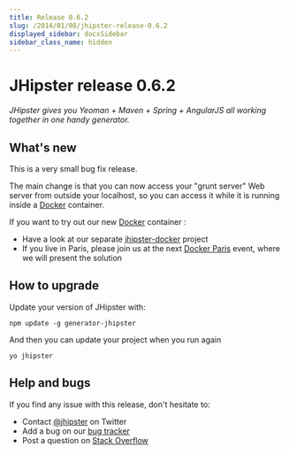 ```yaml
---
title: Release 0.6.2
slug: /2014/01/08/jhipster-release-0.6.2
displayed_sidebar: docsSidebar
sidebar_class_name: hidden
---
```


JHipster release 0.6.2
==================

*JHipster gives you Yeoman + Maven + Spring + AngularJS all working together in one handy generator.*

What's new
----------

This is a very small bug fix release.

The main change is that you can now access your "grunt server" Web server from outside your localhost, so you can access it while it is running inside a [Docker](https://www.docker.io/) container.

If you want to try out our new [Docker](https://www.docker.io/) container :

- Have a look at our separate [jhipster-docker](https://github.com/jhipster/jhipster-docker) project
- If you live in Paris, please join us at the next [Docker Paris](http://www.meetup.com/Docker-Paris/events/156241722/) event, where we will present the solution 

How to upgrade
------------

Update your version of JHipster with:

```
npm update -g generator-jhipster
```

And then you can update your project when you run again

```
yo jhipster
```

Help and bugs
--------------

If you find any issue with this release, don't hesitate to:

- Contact [@jhipster](https://twitter.com/jhipster) on Twitter
- Add a bug on our [bug tracker](https://github.com/jhipster/generator-jhipster/issues?state=open)
- Post a question on [Stack Overflow](http://stackoverflow.com/tags/jhipster/info)
